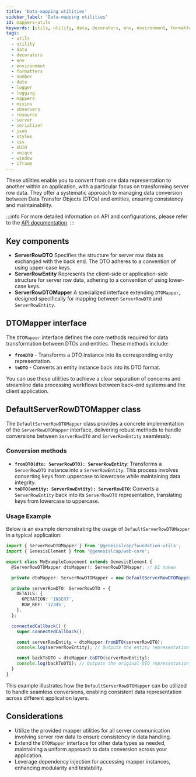 ```yaml
---
title: 'Data-mapping utilities'
sidebar_label: 'Data-mapping utilities'
id: mappers-utils
keywords: [utils, utility, data, decorators, env, environment, formatters, number, date, logger, logging, mappers, mixins, observers, resource, server, serializer, json, styles, css, UUID, unique, window, iframe]
tags:
  - utils
  - utility
  - data
  - decorators
  - env
  - environment
  - formatters
  - number
  - date
  - logger
  - logging
  - mappers
  - mixins
  - observers
  - resource
  - server
  - serializer
  - json
  - styles
  - css
  - UUID
  - unique
  - window
  - iframe
---
```


These utilities enable you to convert from one data representation to another within an application, with a particular focus on transforming server row data. They offer a systematic approach to managing data conversion between Data Transfer Objects (DTOs) and entities, ensuring consistency and maintainability.

:::info
For more detailed information on API and configurations, please refer to the [API documentation](docs/api/index.md).
:::

## Key components

- **ServerRowDTO** Specifies the structure for server row data as exchanged with the back end. The DTO adheres to a convention of using upper-case keys.
- **ServerRowEntity** Represents the client-side or application-side structure for server row data, adhering to a convention of using lower-case keys.
- **ServerRowDTOMapper**  A specialized interface extending `DTOMapper`, designed specifically for mapping between `ServerRowDTO` and `ServerRowEntity`.

## DTOMapper interface

The `DTOMapper` interface defines the core methods required for data transformation between DTOs and entities. These methods include:

- **`fromDTO`** - Transforms a DTO instance into its corresponding entity representation.
- **`toDTO`** - Converts an entity instance back into its DTO format.

You can use these utilities to achieve a clear separation of concerns and streamline data processing workflows between back-end systems and the client application.

## DefaultServerRowDTOMapper class

The `DefaultServerRowDTOMapper` class provides a concrete implementation of the `ServerRowDTOMapper` interface, delivering robust methods to handle conversions between `ServerRowDTO` and `ServerRowEntity` seamlessly.

### Conversion methods

- **`fromDTO(dto: ServerRowDTO): ServerRowEntity`**: Transforms a `ServerRowDTO` instance into a `ServerRowEntity`. This process involves converting keys from uppercase to lowercase while maintaining data integrity.
- **`toDTO(entity: ServerRowEntity): ServerRowDTO`**: Converts a `ServerRowEntity` back into its `ServerRowDTO` representation, translating keys from lowercase to uppercase.

### Usage Example

Below is an example demonstrating the usage of `DefaultServerRowDTOMapper` in a typical application:

```typescript
import { ServerRowDTOMapper } from '@genesislcap/foundation-utils';
import { GenesisElement } from '@genesislcap/web-core';

export class MyExampleComponent extends GenesisElement {
  @ServerRowDTOMapper dtoMapper!: ServerRowDTOMapper; // DI token

  private dtoMapper: ServerRowDTOMapper = new DefaultServerRowDTOMapper();

  private serverRowDTO: ServerRowDTO = {
    DETAILS: {
      OPERATION: 'INSERT',
      ROW_REF: '12345',
    },
  };

  connectedCallback() {
    super.connectedCallback();

    const serverRowEntity = dtoMapper.fromDTO(serverRowDTO);
    console.log(serverRowEntity); // Outputs the entity representation

    const backToDTO = dtoMapper.toDTO(serverRowEntity);
    console.log(backToDTO); // Outputs the original DTO representation
  }
}
```

This example illustrates how the `DefaultServerRowDTOMapper` can be utilized to handle seamless conversions, enabling consistent data representation across different application layers.

## Considerations

- Utilize the provided mapper utilities for all server communication involving server row data to ensure consistency in data handling.
- Extend the `DTOMapper` interface for other data types as needed, maintaining a uniform approach to data conversion across your application.
- Leverage dependency injection for accessing mapper instances, enhancing modularity and testability.
